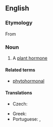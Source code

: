 ==English==

===Etymology===
From {{affix|en|phyto-|hormone}}

===Noun===
{{en-noun}}

# A [[plant hormone]]

====Related terms====
* [[phytohormonal]]

====Translations====
{{trans-top|plant hormone}}
* Czech: {{t|cs|fytohormon}}
{{trans-mid}}
* Greek: {{t+|el|φυτοορμόνη|f}}
* Portuguese: {{t|pt|fito-hormona|f}} {{qualifier|Portugal}}, {{t|pt|fitormônio|m}} {{qualifier|Brazil}}
{{trans-bottom}}